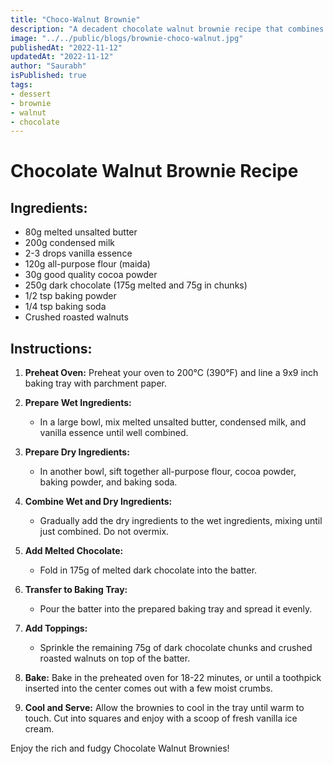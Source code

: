 ```yaml
---
title: "Choco-Walnut Brownie"
description: "A decadent chocolate walnut brownie recipe that combines rich dark chocolate with crunchy walnuts, perfect for indulging your sweet tooth."
image: "../../public/blogs/brownie-choco-walnut.jpg"
publishedAt: "2022-11-12"
updatedAt: "2022-11-12"
author: "Saurabh"
isPublished: true
tags:
- dessert
- brownie
- walnut
- chocolate
---
```


# Chocolate Walnut Brownie Recipe

## Ingredients:
- 80g melted unsalted butter
- 200g condensed milk
- 2-3 drops vanilla essence
- 120g all-purpose flour (maida)
- 30g good quality cocoa powder
- 250g dark chocolate (175g melted and 75g in chunks)
- 1/2 tsp baking powder
- 1/4 tsp baking soda
- Crushed roasted walnuts

## Instructions:

1. **Preheat Oven:** Preheat your oven to 200°C (390°F) and line a 9x9 inch baking tray with parchment paper.

2. **Prepare Wet Ingredients:**
   - In a large bowl, mix melted unsalted butter, condensed milk, and vanilla essence until well combined.

3. **Prepare Dry Ingredients:**
   - In another bowl, sift together all-purpose flour, cocoa powder, baking powder, and baking soda.

4. **Combine Wet and Dry Ingredients:**
   - Gradually add the dry ingredients to the wet ingredients, mixing until just combined. Do not overmix.

5. **Add Melted Chocolate:**
   - Fold in 175g of melted dark chocolate into the batter.

6. **Transfer to Baking Tray:**
   - Pour the batter into the prepared baking tray and spread it evenly.

7. **Add Toppings:**
   - Sprinkle the remaining 75g of dark chocolate chunks and crushed roasted walnuts on top of the batter.

8. **Bake:** Bake in the preheated oven for 18-22 minutes, or until a toothpick inserted into the center comes out with a few moist crumbs.

9. **Cool and Serve:** Allow the brownies to cool in the tray until warm to touch. Cut into squares and enjoy with a scoop of fresh vanilla ice cream.

Enjoy the rich and fudgy Chocolate Walnut Brownies!
